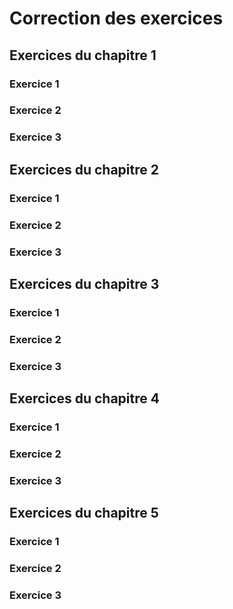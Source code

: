 # Correction des exercices {#sec-chap12}

## Exercices du chapitre 1 {#sec-0601}

### Exercice 1 {#sec-06011}

### Exercice 2 {#sec-06012}

### Exercice 3 {#sec-06013}

## Exercices du chapitre 2 {#sec-0602}

### Exercice 1 {#sec-06021}

### Exercice 2 {#sec-06022}

### Exercice 3 {#sec-06023}

## Exercices du chapitre 3 {#sec-0603}

### Exercice 1 {#sec-06031}

### Exercice 2 {#sec-06032}

### Exercice 3 {#sec-06033}

## Exercices du chapitre 4 {#sec-0604}

### Exercice 1 {#sec-06041}

### Exercice 2 {#sec-06042}

### Exercice 3 {#sec-06043}

## Exercices du chapitre 5 {#sec-0605}

### Exercice 1 {#sec-06051}

### Exercice 2 {#sec-06052}

### Exercice 3 {#sec-06053}
